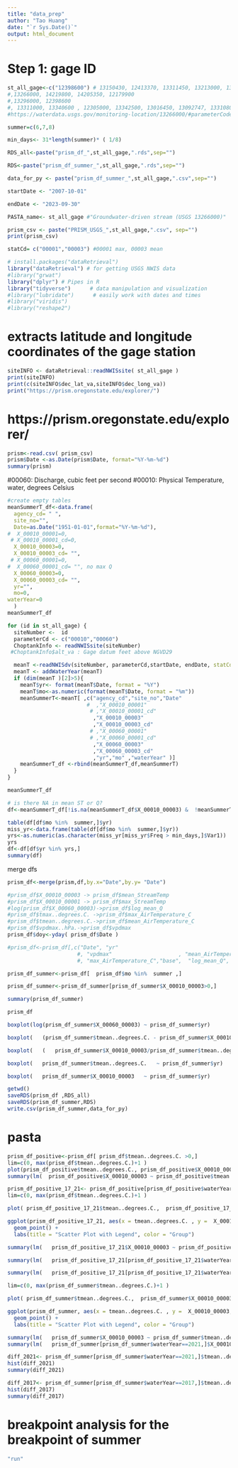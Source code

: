 ```yaml
---
title: "data_prep"
author: "Tao Huang"
date: "`r Sys.Date()`"
output: html_document
---
```


# Step 1: gage ID
```r
st_all_gage<-c("12398600") # 13150430, 12413370, 13311450, 13213000, 13341050, 13139510, 13018300, 13211205
#,13266000, 14219800, 14205350, 12179900
#,13296000, 12398600
#, 13311000, 13340600 , 12305000, 13342500, 13016450, 13092747, 13310800, 13192200,13317660, 12322000, 13341000 (no Q)
#https://waterdata.usgs.gov/monitoring-location/13266000/#parameterCode=00065&period=P7D&showMedian=false

summer=c(6,7,8)

min_days<- 31*length(summer)* ( 1/8)

RDS_all<-paste("prism_df_",st_all_gage,".rds",sep="")

RDS<-paste("prism_df_summer_",st_all_gage,".rds",sep="")

data_for_py <- paste("prism_df_summer_",st_all_gage,".csv",sep="")

startDate <- "2007-10-01"

endDate <- "2023-09-30"

PASTA_name<- st_all_gage #"Groundwater-driven stream (USGS 13266000)"

prism_csv <- paste("PRISM_USGS_",st_all_gage,".csv", sep="")
print(prism_csv)

statCd= c("00001","00003") #00001 max, 00003 mean

```

```r
# install.packages("dataRetrieval")
library("dataRetrieval") # for getting USGS NWIS data
#library("grwat")
library("dplyr") # Pipes in R
library("tidyverse")      # data manipulation and visualization
#library("lubridate")      # easily work with dates and times
#library("viridis")
#library("reshape2")
```

# extracts latitude and longitude coordinates of the gage station
```r
siteINFO <- dataRetrieval::readNWISsite( st_all_gage )
print(siteINFO)
print(c(siteINFO$dec_lat_va,siteINFO$dec_long_va))
print("https://prism.oregonstate.edu/explorer/")
```

# https://prism.oregonstate.edu/explorer/
```r
prism<-read.csv( prism_csv)
prism$Date <-as.Date(prism$Date, format="%Y-%m-%d")
summary(prism)
```

  #00060: Discharge, cubic feet per second
  #00010:	Physical	Temperature, water, degrees Celsius	
```r
#create empty tables
meanSummerT_df<-data.frame(
  agency_cd= " ",
  site_no="",
  Date=as.Date("1951-01-01",format="%Y-%m-%d"),
#  X_00010_00001=0,
 # X_00010_00001_cd=0,
  X_00010_00003=0,
  X_00010_00003_cd= "",
 # X_00060_00001=0,    
#  X_00060_00001_cd= "", no max Q
  X_00060_00003=0,    
  X_00060_00003_cd= "",
  yr="",
  mo=0,
waterYear=0
  )
meanSummerT_df
```

```r
for (id in st_all_gage) {
  siteNumber <-  id 
  parameterCd <- c("00010","00060") 
  ChoptankInfo <- readNWISsite(siteNumber)
 #ChoptankInfo$alt_va : Gage datum feet above NGVD29

  meanT <-readNWISdv(siteNumber, parameterCd,startDate, endDate, statCd=  statCd )
  meanT <- addWaterYear(meanT)
  if (dim(meanT )[2]>5){
    meanT$yr<- format(meanT$Date, format = "%Y") 
    meanT$mo<-as.numeric(format(meanT$Date, format = "%m"))
    meanSummerT<-meanT[ ,c("agency_cd","site_no","Date"
                         #  ,"X_00010_00001"
                          # ,"X_00010_00001_cd"
                           ,"X_00010_00003"
                           ,"X_00010_00003_cd"
                          # ,"X_00060_00001"
                          # ,"X_00060_00001_cd"
                           ,"X_00060_00003"
                           ,"X_00060_00003_cd"
                           ,"yr","mo" ,"waterYear" )]
    meanSummerT_df <-rbind(meanSummerT_df,meanSummerT)
  }
}

meanSummerT_df
```

```r
# is there NA in mean ST or Q?
df<-meanSummerT_df[!is.na(meanSummerT_df$X_00010_00003) &  !meanSummerT_df$mo<1 & !is.na(meanSummerT_df$X_00060_00003 ),]

table(df[df$mo %in%  summer,]$yr)
miss_yr<-data.frame(table(df[df$mo %in%  summer,]$yr))
yrs<-as.numeric(as.character(miss_yr[miss_yr$Freq > min_days,]$Var1))
yrs
df<-df[df$yr %in% yrs,]
summary(df)
```

merge dfs
```r

prism_df<-merge(prism,df,by.x="Date",by.y= "Date")

#prism_df$X_00010_00003 -> prism_df$mean_StreamTemp
#prism_df$X_00010_00001 -> prism_df$max_StreamTemp
#log(prism_df$X_00060_00003)->prism_df$log_mean_Q
#prism_df$tmax..degrees.C. ->prism_df$max_AirTemperature_C
#prism_df$tmean..degrees.C.->prism_df$mean_AirTemperature_C
#prism_df$vpdmax..hPa.->prism_df$vpdmax
prism_df$doy<-yday( prism_df$Date )

#prism_df<-prism_df[,c("Date", "yr"
                      #, "vpdmax"                     , "mean_AirTemperature_C" 
                      #, "max_AirTemperature_C","base",  "log_mean_Q", "max_StreamTemp", "mean_StreamTemp","mo","doy")]

prism_df_summer<-prism_df[  prism_df$mo %in%  summer ,]

prism_df_summer<-prism_df_summer[prism_df_summer$X_00010_00003>0,]

summary(prism_df_summer)

```

```r
prism_df

boxplot(log(prism_df_summer$X_00060_00003) ~ prism_df_summer$yr)

boxplot(   (prism_df_summer$tmean..degrees.C. - prism_df_summer$X_00010_00003 ) ~ prism_df_summer$yr)

boxplot(   (   prism_df_summer$X_00010_00003/prism_df_summer$tmean..degrees.C. ) ~ prism_df_summer$yr)

boxplot(   prism_df_summer$tmean..degrees.C.   ~ prism_df_summer$yr)

boxplot(   prism_df_summer$X_00010_00003   ~ prism_df_summer$yr)

```


```r
getwd()
saveRDS(prism_df ,RDS_all)
saveRDS(prism_df_summer,RDS)
write.csv(prism_df_summer,data_for_py)
```

# pasta
```r
prism_df_positive<-prism_df[ prism_df$tmean..degrees.C. >0,]
lim=c(0, max(prism_df$tmean..degrees.C.)+1 )
plot(prism_df_positive$tmean..degrees.C., prism_df_positive$X_00010_00003, xlim = lim,ylim=lim, col=prism_df_positive$yr )
summary(lm(  prism_df_positive$X_00010_00003 ~ prism_df_positive$tmean..degrees.C.  ))
```

```r
prism_df_positive_17_21<- prism_df_positive[prism_df_positive$waterYear %in% c("2017","2021"),]
lim=c(0, max(prism_df$tmean..degrees.C.)+1 )

plot( prism_df_positive_17_21$tmean..degrees.C.,  prism_df_positive_17_21$X_00010_00003, xlim = lim,ylim=lim, col=prism_df_positive_17_21$waterYear )

ggplot(prism_df_positive_17_21, aes(x = tmean..degrees.C. , y =  X_00010_00003, color = waterYear)) +
  geom_point() +
  labs(title = "Scatter Plot with Legend", color = "Group")

summary(lm(   prism_df_positive_17_21$X_00010_00003 ~ prism_df_positive_17_21$tmean..degrees.C.  ))

summary(lm(   prism_df_positive_17_21[prism_df_positive_17_21$waterYear==2017,]$X_00010_00003 ~ prism_df_positive_17_21[prism_df_positive_17_21$waterYear==2017,]$tmean..degrees.C.  ))

summary(lm(   prism_df_positive_17_21[prism_df_positive_17_21$waterYear==2021,]$X_00010_00003 ~ prism_df_positive_17_21[prism_df_positive_17_21$waterYear==2021,]$tmean..degrees.C.  ))

```

```r
lim=c(0, max(prism_df_summer$tmean..degrees.C.)+1 )

plot( prism_df_summer$tmean..degrees.C.,  prism_df_summer$X_00010_00003, xlim = lim,ylim=lim, col=prism_df_summer$waterYear )

ggplot(prism_df_summer, aes(x = tmean..degrees.C. , y =  X_00010_00003, color = waterYear)) +
  geom_point() +
  labs(title = "Scatter Plot with Legend", color = "Group")

summary(lm(   prism_df_summer$X_00010_00003 ~ prism_df_summer$tmean..degrees.C.  ))
summary(lm(   prism_df_summer[prism_df_summer$waterYear==2021,]$X_00010_00003 ~ prism_df_summer[prism_df_summer$waterYear==2021,]$tmean..degrees.C.  ))
```

```r
diff_2021<- prism_df_summer[prism_df_summer$waterYear==2021,]$tmean..degrees.C.  -prism_df_summer[prism_df_summer$waterYear==2021,]$X_00010_00003
hist(diff_2021)
summary(diff_2021)

diff_2017<- prism_df_summer[prism_df_summer$waterYear==2017,]$tmean..degrees.C.  -prism_df_summer[prism_df_summer$waterYear==2017,]$X_00010_00003
hist(diff_2017)
summary(diff_2017)
```


# breakpoint analysis for the breakpoint of summer

```r
"run"
```

